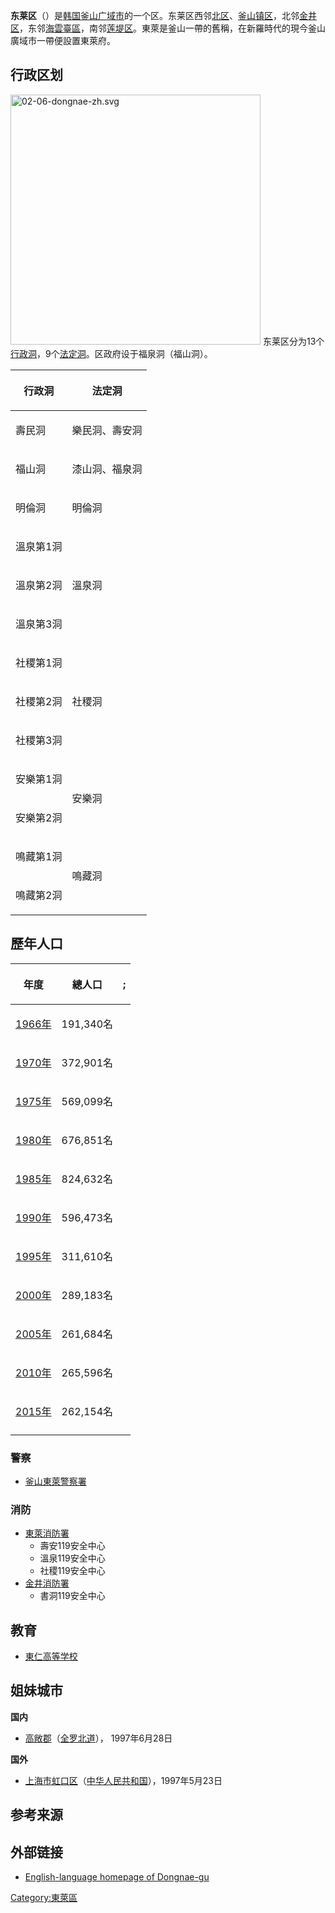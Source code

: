 {{Infobox settlement
| name                    = 東萊區
| native_name_lang        = 韓語
| translit_lang1          = [[韓語|韓語]] 
| settlement_type         = [[韩国行政区划|自治區]]
| translit_lang1_type1    = [[諺文|諺文]]
| translit_lang1_info1    = 동래구
| translit_lang1_type2    = [[朝鮮漢字|漢字]]
| translit_lang1_info2    = 東萊區
| translit_lang1_type3    = {{nowrap|[[文化观光部2000年式|文化观光部2000年式]]}}
| translit_lang1_info3    = Dongnae-gu
| translit_lang1_type4    = {{nowrap|[[马科恩-赖肖尔表记法|马科恩-赖肖尔表记法]]}}
| translit_lang1_info4    = Tongnae-gu
| image_skyline           = Dongnae-gu office.JPG
| image_caption           = 東萊區廳
| image_flag              = Flag of Dongnae, Busan.svg
| image_map               = Busan Dongnae-gu.svg
| map_caption             = 東萊區在釜山廣域市的位置
| subdivision_type        = 國家
| subdivision_name        = {{ROK}}
| subdivision_type1       = [[朝鮮地區|地區]]
| subdivision_name1       = [[嶺南地方|嶺南地方]]
| subdivision_type2       = 省級行政區
| subdivision_name2       = [[釜山廣域市|釜山廣域市]]
| parts_type              = 行政區劃
| parts                   = 13[[行政洞|行政洞]]、9[[法定洞|法定洞]]
| governing_body          = 東萊區廳
| leader_title            = 區廳長
| leader_name             = {{link-ko|金雨龍|김우룡 (1963년)}}
| leader_party            = {{MPK}}
| leader_title1           = 國會議員
| leader_name1            = [[金熙坤|金熙坤]] （{{PPP}}）
| area_total_km2          = 16.63
| population_total        = 266,866<ref>http://kosis.kr/statHtml/statHtml.do?orgId=202&tblId=DT_B1</ref>
| population_density_km2  = auto
| population_as_of        = 2021年
| blank_name              = 區樹
| blank_info              = [[赤松|赤松]]
| blank1_name             = 區花
| blank1_info             = [[梅花|梅花]]
| blank2_name             = 區鳥
| blank2_info             = [[丹頂鶴|丹頂鶴]]
}}
'''东莱区'''（{{kor|諺=동래구|漢=東萊區|羅=Dongnae gu|f=y}}）是[[韩国|韩国]][[釜山广域市|釜山广域市]]的一个区。东莱区西邻[[北区_(釜山广域市)|北区]]、[[釜山镇区|釜山镇区]]，北邻[[金井区|金井区]]，东邻[[海雲臺區|海雲臺區]]，南邻[[莲堤区|莲堤区]]。東萊是釜山一帶的舊稱，在新羅時代的現今釜山廣域市一帶便設置東萊府。

== 行政区划 ==
[[File:02-06-dongnae-zh.svg|400px]]
东莱区分为13个[[行政洞|行政洞]]，9个[[法定洞|法定洞]]。区政府设于福泉洞（福山洞）。

{| class="wikitable sortable" style="font-size: 100%;"
!行政洞 !! 法定洞
|-
|壽民洞||樂民洞、壽安洞
|-
|福山洞||漆山洞、福泉洞
|-
|明倫洞||明倫洞
|-
|溫泉第1洞|| rowspan="3" | 溫泉洞
|-
|溫泉第2洞
|-
|溫泉第3洞
|-
|社稷第1洞|| rowspan="3" |社稷洞
|-
|社稷第2洞
|-
|社稷第3洞
|-
|安樂第1洞|| rowspan="2" |安樂洞
|-
|安樂第2洞
|-
|鳴藏第1洞|| rowspan="2" |鳴藏洞
|-
|鳴藏第2洞
|}

== 歷年人口 ==
{| class="wikitable"
|-
!年度||總人口||;
|-
|[[1966年|1966年]]||191,340名||
|-
|[[1970年|1970年]]||372,901名||
|-
|[[1975年|1975年]]||569,099名||
|-
|[[1980年|1980年]]||676,851名||
|-
|[[1985年|1985年]]||824,632名||
|-
|[[1990年|1990年]]||596,473名||
|-
|[[1995年|1995年]]||311,610名||
|-
|[[2000年|2000年]]||289,183名||
|-
|[[2005年|2005年]]||261,684名||
|-
|[[2010年|2010年]]||265,596名||
|-
|[[2015年|2015年]]||262,154名||
|-
|}

===警察===
*[[釜山東萊警察署|釜山東萊警察署]]
===消防===
*[[東萊消防署|東萊消防署]]
**壽安119安全中心
**溫泉119安全中心
**社稷119安全中心
*[[金井消防署|金井消防署]]
**書洞119安全中心

== 教育 ==
*[[東仁高等学校|東仁高等学校]]

== 姐妹城市 ==
'''国内'''
* [[高敞郡|高敞郡]]（[[全罗北道|全罗北道]]）， 1997年6月28日 

'''国外'''
* {{flagicon|China}} [[上海市|上海市]][[虹口区|虹口区]]（[[中华人民共和国|中华人民共和国]]），1997年5月23日

==参考来源==
{{reflist}}

== 外部链接 ==
* [http://english.dongnae.go.kr English-language homepage of Dongnae-gu] {{Wayback|url=http://english.dongnae.go.kr/ |date=20170616105430 }}

{{釜山广域市}}
{{Authority control}}
[[Category:東萊區|Category:東萊區]]
